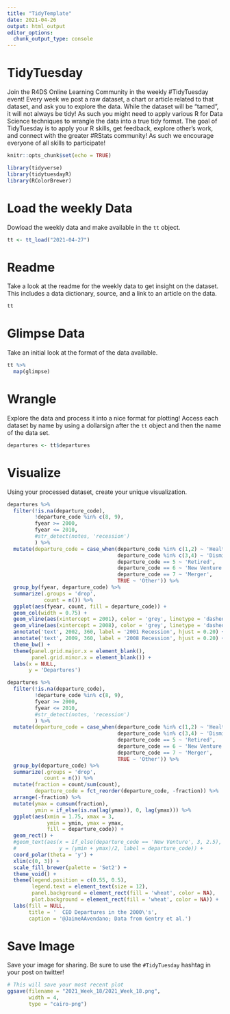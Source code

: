 ```yaml
---
title: "TidyTemplate"
date: 2021-04-26
output: html_output
editor_options: 
  chunk_output_type: console
---
```


# TidyTuesday

Join the R4DS Online Learning Community in the weekly #TidyTuesday event!
Every week we post a raw dataset, a chart or article related to that dataset, and ask you to explore the data.
While the dataset will be “tamed”, it will not always be tidy! As such you might need to apply various R for Data Science techniques to wrangle the data into a true tidy format.
The goal of TidyTuesday is to apply your R skills, get feedback, explore other’s work, and connect with the greater #RStats community!
As such we encourage everyone of all skills to participate!

```r

knitr::opts_chunk$set(echo = TRUE)

library(tidyverse)
library(tidytuesdayR)
library(RColorBrewer)

```

# Load the weekly Data

Dowload the weekly data and make available in the `tt` object.

```r

tt <- tt_load("2021-04-27")

```


# Readme

Take a look at the readme for the weekly data to get insight on the dataset.
This includes a data dictionary, source, and a link to an article on the data.

```r

tt

```


# Glimpse Data

Take an initial look at the format of the data available.

```r

tt %>% 
  map(glimpse)

```

# Wrangle

Explore the data and process it into a nice format for plotting! Access each dataset by name by using a dollarsign after the `tt` object and then the name of the data set.

```r

departures <- tt$departures

```


# Visualize

Using your processed dataset, create your unique visualization.

```r

departures %>% 
  filter(!is.na(departure_code),
         !departure_code %in% c(8, 9),
         fyear >= 2000,
         fyear <= 2010,
         #str_detect(notes, 'recession')
         ) %>%
  mutate(departure_code = case_when(departure_code %in% c(1,2) ~ 'Health',
                                    departure_code %in% c(3,4) ~ 'Dismissed',
                                    departure_code == 5 ~ 'Retired',
                                    departure_code == 6 ~ 'New Venture',
                                    departure_code == 7 ~ 'Merger',
                                    TRUE ~ 'Other')) %>% 
  group_by(fyear, departure_code) %>% 
  summarize(.groups = 'drop',
            count = n()) %>% 
  ggplot(aes(fyear, count, fill = departure_code)) +
  geom_col(width = 0.75) +
  geom_vline(aes(xintercept = 2001), color = 'grey', linetype = 'dashed') +
  geom_vline(aes(xintercept = 2008), color = 'grey', linetype = 'dashed') +
  annotate('text', 2002, 360, label = '2001 Recession', hjust = 0.20) +
  annotate('text', 2009, 360, label = '2008 Recession', hjust = 0.20) +
  theme_bw() +
  theme(panel.grid.major.x = element_blank(),
        panel.grid.minor.x = element_blank()) +
  labs(x = NULL,
       y = 'Departures')

departures %>% 
  filter(!is.na(departure_code),
         !departure_code %in% c(8, 9),
         fyear >= 2000,
         fyear <= 2010,
         #str_detect(notes, 'recession')
         ) %>%
  mutate(departure_code = case_when(departure_code %in% c(1,2) ~ 'Health',
                                    departure_code %in% c(3,4) ~ 'Dismissed',
                                    departure_code == 5 ~ 'Retired',
                                    departure_code == 6 ~ 'New Venture',
                                    departure_code == 7 ~ 'Merger',
                                    TRUE ~ 'Other')) %>% 
  group_by(departure_code) %>% 
  summarize(.groups = 'drop',
            count = n()) %>% 
  mutate(fraction = count/sum(count),
         departure_code = fct_reorder(departure_code, -fraction)) %>%
  arrange(-fraction) %>%
  mutate(ymax = cumsum(fraction),
         ymin = if_else(is.na(lag(ymax)), 0, lag(ymax))) %>%
  ggplot(aes(xmin = 1.75, xmax = 3,
             ymin = ymin, ymax = ymax,
             fill = departure_code)) +
  geom_rect() +
  #geom_text(aes(x = if_else(departure_code == 'New Venture', 3, 2.5),
  #              y = (ymin + ymax)/2, label = departure_code)) +
  coord_polar(theta = 'y') +
  xlim(c(0, 3)) +
  scale_fill_brewer(palette = 'Set2') +
  theme_void() +
  theme(legend.position = c(0.55, 0.5),
        legend.text = element_text(size = 12),
        panel.background = element_rect(fill = 'wheat', color = NA),
        plot.background = element_rect(fill = 'wheat', color = NA)) +
  labs(fill = NULL,
       title = '  CEO Departures in the 2000\'s',
       caption = '@JaimeAAvendano; Data from Gentry et al.')

```

# Save Image

Save your image for sharing. Be sure to use the `#TidyTuesday` hashtag in your post on twitter! 

```r

# This will save your most recent plot
ggsave(filename = "2021_Week_18/2021_Week_18.png",
       width = 4,
       type = "cairo-png")

```
